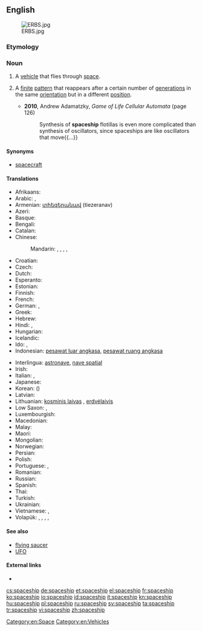 ==English==
[[File:ERBS.jpg|thumb]]

===Etymology===
{{compound|space|ship}}

===Noun===
{{en-noun}}

# A [[vehicle]] that flies through [[space]].
# {{context|cellular automata}} A [[finite]] [[pattern]] that reappears after a certain number of [[generation]]s in the same [[orientation]] but in a different [[position]].
#* '''2010''', Andrew Adamatzky, ''Game of Life Cellular Automata'' (page 126)
#*: Synthesis of '''spaceship''' flotillas is even more complicated than synthesis of oscillators, since spaceships are like oscillators that move{{...}}

====Synonyms====
* [[spacecraft]]

====Translations====
{{trans-top|vehicle that flies through space}}
* Afrikaans: {{t-|af|ruimteskip|xs=Afrikaans}}
* Arabic: {{t-|ar|سفينة فضائية|f|tr=safiina faDaa'íyya}}, {{t-|ar|مركبة فضائية|f|tr=márkaba faDaa'íyya}}
* Armenian: [[տիեզերանավ]] (tiezeranav)
* Azeri: {{t-|az|kosmik gəmi|xs=Azeri}}
* Basque: {{t-|eu|espazio-ontzi|xs=Basque}}
* Bengali: {{t-|bn|মহাকাশযান|sc=Beng|xs=Bengali}}
* Catalan: {{t-|ca|nau espacial|f}}
* Chinese:
*: Mandarin: {{t|cmn|太空船|tr=tàikōngchuán|sc=Hani}}, {{t|cmn|飛船|sc=Hani}}, {{t|cmn|飞船|tr=fēichuán|sc=Hani}}, {{t|cmn|宇宙飛船|sc=Hani}}, {{t|cmn|宇宙飞船|tr=yǔzhòu fēichuán|sc=Hani}}
* Croatian: {{t-|hr|svemirski brod}}
* Czech: {{t-|cs|kosmická loď|f}}
* Dutch: {{t+|nl|ruimteschip|n}}
* Esperanto: {{t-|eo|kosmoŝipo|xs=Esperanto}}
* Estonian: {{t-|et|kosmoselaev}}
* Finnish: {{t+|fi|avaruusalus}}
* French: {{t+|fr|vaisseau spatial|m}}
* German: {{t+|de|Raumschiff|n}}, {{t-|de|Raumfahrzeug|n}}
* Greek: {{t+|el|διαστημόπλοιο|n|tr=diastimóploio}}
* Hebrew: {{t-|he|ספינת-חלל}}
* Hindi: {{t-|hi|अंतरिक्ष यान|tr=antarikṣ yān|xs=Hindi}}, {{t-|hi|अंतरिक्ष-जहाज़|tr=antarikṣ-jahāz|xs=Hindi}}
* Hungarian: {{t+|hu|űrhajó}}
* Icelandic: {{t+|is|geimskip|n}}
* Ido: {{t+|io|spaconavo|xs=Ido}}, {{t-|io|spaco-navo|xs=Ido}}
* Indonesian: [[pesawat luar angkasa]], [[pesawat ruang angkasa]]
{{trans-mid}}
* Interlingua: [[astronave]], [[nave spatial]]
* Irish: {{t-|ga|spásárthach|xs=Irish}}
* Italian: {{t-|it|astronave|f}}, {{t-|it|nave spaziale|m}}
* Japanese: {{t+|ja|宇宙船|tr=うちゅうせん, uchūsen}}
* Korean: {{t-|ko|우주선|tr=ujuseon|sc=Hang}} ({{t+|ko|宇宙船|sc=Hani}})
* Latvian: {{t-|lv|kosmosa kuģis|xs=Latvian}}
* Lithuanian: [[kosminis laivas]] {{m}}, [[erdvėlaivis]] {{m}}
* Low Saxon: {{t-|nds|Ruumschipp|n}}, {{t-|nds|Ruumfohrtüüg|n}}
* Luxembourgish: {{t-|lb|Raumschëff|xs=Luxembourgish}}
* Macedonian: {{t-|mk|вселенски брод}}
* Malay: {{t-|ms|kapal angkasa lepas|xs=Malay}}
* Maori: {{t-|mi|waka ātea|xs=Maori}}
* Mongolian: {{t-|mn|сансрын хөлөг|sc=Cyrl|xs=Mongolian}}
* Norwegian: {{t-|no|romskip|n}}
* Persian: {{t-|fa|کشتی فضایی|tr=kashti-e-fazaee}}
* Polish: {{t-|pl|statek kosmiczny}}
* Portuguese: {{t+|pt|espaçonave|f}}, {{t-|pt|nave espacial|f}}
* Romanian: {{t-|ro|navă cosmică}}
* Russian: {{t+|ru|космический корабль|m|tr=kosmíčeskij korábl’}}
* Spanish: {{t-|es|nave espacial|f}}
* Thai: {{t-|th|ยานอวกาศ|tr=yaan à-wá-gàat}}
* Turkish: {{t+|tr|uzay gemisi}}
* Ukrainian: {{t-|uk|космічний корабель||tr=kosmitchnyï korabel’}}
* Vietnamese: {{t-|vi|như spacecraft|xs=Vietnamese}}, {{t-|vi|phi thuyền|xs=Vietnamese}}
* Volapük: {{t-|vo|stelanaf}}, {{t-|vo|levalanaf}}, {{t-|vo|lespadanaf}}, {{t-|vo|kosmonaf}}, {{t+|vo|sinaf}}
{{trans-bottom}}

====See also====
* [[flying saucer]]
* [[UFO]]

====External links====
* {{pedia}}

[[Category:en:Space]]
[[Category:en:Vehicles]]

[[cs:spaceship]]
[[de:spaceship]]
[[et:spaceship]]
[[el:spaceship]]
[[fr:spaceship]]
[[ko:spaceship]]
[[io:spaceship]]
[[id:spaceship]]
[[it:spaceship]]
[[kn:spaceship]]
[[hu:spaceship]]
[[pl:spaceship]]
[[ru:spaceship]]
[[sv:spaceship]]
[[ta:spaceship]]
[[tr:spaceship]]
[[vi:spaceship]]
[[zh:spaceship]]